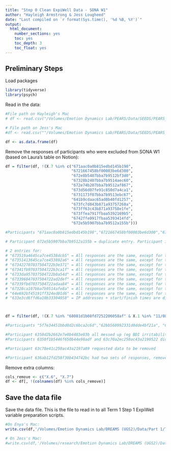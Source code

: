 ```yaml
---
title: "Step 0 Clean ExpiWell Data - SONA W1"
author: "Hayleigh Armstrong & Jess Lougheed"
date: "Last compiled on `r format(Sys.time(), '%d %B, %Y')`"
output:
  html_document:
    number_sections: yes
    toc: yes
    toc_depth: 3
    toc_float: yes
---
```


## Preliminary Steps

Load packages

```r
library(tidyverse)
library(psych)
```

Read in the data:
```r
#File path on Hayleigh's Mac
# df <- read.csv("/Volumes/Emotion Dynamics Lab/PEARS/Data/SEEDS/PEARS_SEEDS_Demographics___Daily_Surveys_SONA_W1/Demographics_SONA_numeric.csv", na.strings=c("","NA"))

# File path on Jess's Mac
#df <- read.csv(""/Volumes/Emotion Dynamics Lab/PEARS/Data/SEEDS/PEARS_SEEDS_Demographics___Daily_Surveys_SONA_W1/Demographics_SONA_numeric.csv", na.strings=c("", "NA"))

df <- as.data.frame(df)

```

Remove the responses of participants who were excluded from SONA W1 (based on Laura's table on Notion):
```r
df = filter(df, !(X.7 %in% c("671aac0a0b815edbd145b198",
                             "6721667458bf00003be6d300",
                             "672e8b5407bba7b9512bf3d0",
                             "67328b2407bba7b9514aec60",
                             "672e74b207bba7b9512af867",
                             "673d56d07fe91c850d7a4ca1",
                             "6731173f07bba7b9513ebc67",
                             "641b9cdaac65ad0b40fd1257",
                             "673fc7d843b871a93757268a",
                             "673ff63c43b871a93758e1fe",
                             "673ffea7917fbaa5392169b5",
                             "6742ffe0917fbaa5393414fd",
                             "672e5b5907bba7b9512a155b")))

#Participants "671aac0a0b815edbd145b198","6721667458bf00003be6d300","672e8b5407bba7b9512bf3d0","67328b2407bba7b9514aec60","672e74b207bba7b9512af867","673d56d07fe91c850d7a4ca1","6731173f07bba7b9513ebc67","641b9cdaac65ad0b40fd1257", "673fc7d843b871a93757268a","673ff63c43b871a93758e1fe","673ffea7917fbaa5392169b","6742ffe0917fbaa5393414fd" - emails were not found on SONA.

# Participant 672e5b5907bba7b9512a155b = duplicate entry. Participant indicated that they have not used this account since 2024.

# 2 entries for: 
# "673519a4645ca7ce4538dcb5" = All responses are the same, except for the very last item. Duration is different.
# "67351413645ca7ce453892a6" = All responses are the same, except for the very last item. Duration is different.
# "673422707037504722b3e371" = All responses are the same, except for the very last item. Duration is different.
# "67341fb97037504722b3ca1f" = All responses are the same, except for the very last item. Duration is different.
# "6733da957037504722b0a54d" = All responses are the same, except for the very last item. Duration is different.
# "673396047037504722ad2def" = All responses are the same, except for the very last item. Duration is different.
# "67339fbd7037504722adaa84" = All responses are the same, except for the very last item. Duration is different.
# "67328ca107bba7b9514afe8a" = All responses are the same, except for the very last item. Duration is different.
# "64e692bf45191ff324ed01d6" = All responses are the same, except for the very last item. Duration is different.
# "633e3cd6ffd6a10b33304058" = IP addresses + start/finish times are different. Some item responses are different.



df = filter(df, !(X.7 %in% "68081d1b08fd7252206058af" & X.1 %in% "11/08/2022 05:02PM"))

#Participants "5f7e34451bbd0d2c6bca2c6d","62bb560992331d0dde4bf21a", "6145093612819202d9ddbe9d" are all pilot data. 

#Participant 6350d2b2662e7e0b4403e03b all messed up (eg BDI irritability has response about crying, numeric shifts to text) 
#Participants 6350f1b5446f650b44e98adf and 63c70a2ec250ac43a2190522 did the survey in Jan (cutoff in Nov) 

#Participant 63c78e41c250ac43a2197a89 requested data to be removed

#Participant 636ab12fd258f30b434742bc had two sets of responses, removed second (by timestamp)

```

Remove extra columns:
```r

cols_remove <- c("X.6", "X.7")
df <- df[, !(colnames(df) %in% cols_remove)]
```

## Save the data file

Save the data file. This is the file to read in to all Term 1 Step 1 ExpiWell variable preparation scripts.
```r
#On Enya's Mac:
write.csv(df,'/Volumes/Emotion Dynamics Lab/DREAMS (UGS2)/Data/Part 1/Term 1 Data/DREAMS ExpiWell Data Cleaned.csv')

# On Jess's Mac:
#write.csv(df,'/Volumes/research/Emotion Dynamics Lab/DREAMS (UGS2)/Data/Part 1/Term 1 Data/DREAMS ExpiWell Data Cleaned.csv')
```
